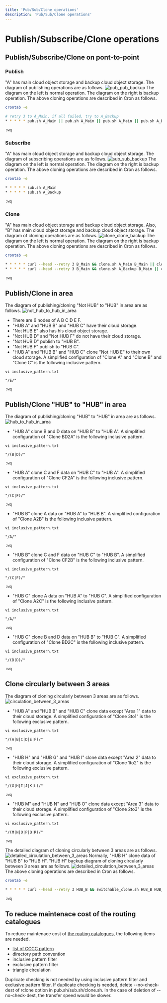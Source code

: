 ```yaml
---
title: 'Pub/Sub/Clone operations'
description: 'Pub/Sub/Clone operations'
---
```


# Publish/Subscribe/Clone operations
## Publish/Subscribe/Clone on pont-to-point 
### Publish
"A" has main cloud object storage and backup cloud object storage. The diagram of publishing operations are as follows.
![pub_pub_backup](pub_sub_clone_operations_img/pub_pub_backup.png)
The diagram on the left is normal operation. The diagram on the right is backup operation.
The above cloning operations are described in Cron as follows.

```bash
crontab -e

# retry 3 to A_Main, if all failed, try to A_Backup
* * * * * pub.sh A_Main || pub.sh A_Main || pub.sh A_Main || pub.sh A_Backup

:wq
```
### Subscribe
"A" has main cloud object storage and backup cloud object storage. The diagram of subscribing operations are as follows.
![sub_sub_backup](pub_sub_clone_operations_img/sub_sub_backup.png)
The diagram on the left is normal operation. The diagram on the right is backup operation.
The above cloning operations are described in Cron as follows.

```bash
crontab -e

* * * * * sub.sh A_Main
* * * * * sub.sh A_Backup

:wq
```
### Clone
"A" has main cloud object storage and backup cloud object storage. Also, "B" has main cloud object storage and backup cloud object storage. The diagram of cloning operations are as follows.
![clone_clone_backup](pub_sub_clone_operations_img/clone_clone_backup.png)
The diagram on the left is normal operation. The diagram on the right is backup operation.
The above cloning operations are described in Cron as follows.

```bash
crontab -e

* * * * * curl --head --retry 3 B_Main && clone.sh A_Main B_Main || clone.sh A_Main B_Backup
* * * * * curl --head --retry 3 B_Main && clone.sh A_Backup B_Main || clone.sh A_Backup B_Backup

:wq
```
## Publish/Clone in area 
The diagram of publishing/cloning "Not HUB" to "HUB" in area are as follows.
![not_hub_to_hub_in_area](pub_sub_clone_operations_img/not_hub_to_hub_in_area.png)
- There are 6 nodes of A B C D E F. 
- "HUB A" and "HUB B" and "HUB C" have their cloud storage.
- "Not HUB E" also has his cloud object storage. 
- "Not HUB D" and "Not HUB F" do not have their cloud storage.
- "Not HUB D" publish to "HUB B".
- "Not HUB F" publish to "HUB C".
- "HUB A" and "HUB B" and "HUB C" clone "Not HUB E" to their own cloud storage.
A simplified configuration of "Clone A" and "Clone B" and "Clone C" is the following inclusive pattern.
```inclusive regex pattern
vi inclusive_pattern.txt

"/E/"

:wq
```
## Publish/Clone "HUB" to "HUB" in area
The diagram of publishing/cloning "HUB" to "HUB" in area are as follows.
![hub_to_hub_in_area](pub_sub_clone_operations_img/hub_to_hub_in_area.png)
- "HUB A" clone B and D data on "HUB B" to "HUB A".
A simplified configuration of "Clone BD2A" is the following inclusive pattern.
```inclusive regex pattern
vi inclusive_pattern.txt

"/(B|D)/"

:wq
```
- "HUB A" clone C and F data on "HUB C" to "HUB A".
A simplified configuration of "Clone CF2A" is the following inclusive pattern.
```inclusive regex pattern
vi inclusive_pattern.txt

"/(C|F)/"

:wq
```
- "HUB B" clone A data on "HUB A" to "HUB B".
  A simplified configuration of "Clone A2B" is the following inclusive pattern.
```inclusive regex pattern
vi inclusive_pattern.txt

"/A/"

:wq
```
- "HUB B" clone C and F data on "HUB C" to "HUB B".
  A simplified configuration of "Clone CF2B" is the following inclusive pattern.
```inclusive regex pattern
vi inclusive_pattern.txt

"/(C|F)/"

:wq
```
- "HUB C" clone A data on "HUB A" to "HUB C".
  A simplified configuration of "Clone A2C" is the following inclusive pattern.
```inclusive regex pattern
vi inclusive_pattern.txt

"/A/"

:wq
```
- "HUB C" clone B and D data on "HUB B" to "HUB C".
  A simplified configuration of "Clone BD2C" is the following inclusive pattern.
```inclusive regex pattern
vi inclusive_pattern.txt

"/(B|D)/"

:wq
```

## Clone circularly between 3 areas
The diagram of cloning circularly between 3 areas are as follows.
![circulation_between_3_areas](pub_sub_clone_operations_img/circulation_between_3_areas.png)
- "HUB A" and "HUB B" and "HUB C" clone data except "Area 1" data to their cloud storage.
  A simplified configuration of "Clone 3to1" is the following exclusive pattern.
```exclusive regex pattern
vi exclusive_pattern.txt

"/(A|B|C|D|E|F)/"

:wq
```
- "HUB H" and "HUB G" and "HUB I" clone data except "Area 2" data to their cloud storage.
  A simplified configuration of "Clone 1to2" is the following exclusive pattern.
```exclusive regex pattern
vi exclusive_pattern.txt

"/(G|H|I|J|K|L)/"

:wq
```
- "HUB M" and "HUB N" and "HUB O" clone data except "Area 3" data to their cloud storage.
  A simplified configuration of "Clone 2to3" is the following exclusive pattern.
```exclusive regex pattern
vi exclusive_pattern.txt

"/(M|N|O|P|Q|R)/"

:wq
```
The detailed diagram of cloning circularly between 3 areas are as follows.
![detailed_circulation_between_3_areas](pub_sub_clone_operations_img/detailed_circulation_between_3_areas.png)
Normally, "HUB H" clone data of "HUB B" to "HUB H". "HUB H" backup diagram of cloning circularly between 3 areas are as follows.
![detailed_circulation_between_3_areas](pub_sub_clone_operations_img/detailed_backup_circulation_between_3_areas.png)
The above cloning operations are described in Cron as follows.

```bash
crontab -e

* * * * * curl --head --retry 3 HUB_B && switchable_clone.sh HUB_B HUB_H || switchable_clone.sh HUB_A HUB_H

:wq
```
## To reduce maintenace cost of the routing catalogues
To reduce maintenace cost of [the routing catalogues](https://community.wmo.int/activity-areas/operational-information-service/routing-catalogues), the following items are needed.
- [list of CCCC pattern](https://github.com/public-tatsuya-noyori/meteorological_preprocessor/blob/master/tests/cccc_pattern.txt)
- directory path convention
- inclusive pattern filter
- exclusive pattern filter
- triangle circulation

Duplicate checking is not needed by using inclusive pattern filter and exclusive pattern filter. If duplicate checking is needed, delete --no-check-dest of rclone option in pub.sh/sub.sh/clone.sh. In the case of deletion of --no-check-dest, the transfer speed would be slower.
